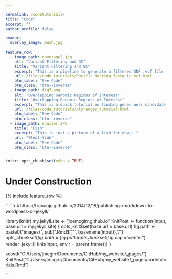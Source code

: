 ```yaml
---

permalink: /codetutorials/
title: "Code"
excerpt: ""
author_profile: false

header:
  overlay_image: mush.jpg
  
feature_row:
  - image_path: coverage2.jpg
    alt: "Variant Filtering and QC"
    title: "Variant Filtering and QC"
    excerpt: "This is a pipeline to generate a filtered SNP .vcf file from raw .fastq files. The approach is designed for whole-genome low coverage sequences from many individuals (over one thousand Pacific herring samples)."
    url: /files/code_tutorials/Pacific_Herring_fastq_to_vcf.html
    btn_label: "See Code"
    btn_class: "btn--inverse"
  - image_path: fig7.png
    alt: "Overlapping Genomic Regions of Interest"
    title: "Overlapping Genomic Regions of Interest"
    excerpt: "This is a quick tutorial on finding genes near candidate SNPs using my favorite R package plyranges"
    url: /files/code_tutorials/plyranges_tutorial.html
    btn_label: "See Code"
    btn_class: "btn--inverse"
  - image_path: snailer.JPG
    title: "Fish"
    excerpt: "This is just a picture of a fish for now..."
    url: "#test-link"
    btn_label: "See Code"
    btn_class: "btn--inverse"
---
```


```r
knitr::opts_chunk$set(echo = TRUE)
```

# Under Construction

{% include feature_row %}

``````r
#https://francojc.github.io/2014/12/19/publishing-rmarkdown-to-wordpress-or-jekyll/

library(knitr)
my.jekyll.site <- "joemcgirr.github.io"
KnitPost <- function(input, base.url = my.jekyll.site) {
  opts_knit$set(base.url = base.url)
  fig.path <- paste0("images/", sub(".Rmd$", "", basename(input)), "/")
  opts_chunk$set(fig.path = fig.path)
  opts_chunk$set(fig.cap = "center")
  render_jekyll()
  knit(input, envir = parent.frame())
}

setwd("C:/Users/jmcgirr/Documents/GitHub/my_website/_pages/")
KnitPost("C:/Users/jmcgirr/Documents/GitHub/my_website/_pages/codetutorials.Rmd")

```